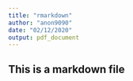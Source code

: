 ```yaml
---
title: "rmarkdown"
author: "anon9090"
date: "02/12/2020"
output: pdf_document
---
```


## This is a markdown file
